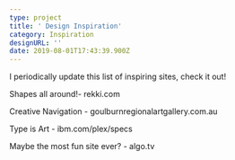 ```yaml
---
type: project
title: ' Design Inspiration'
category: Inspiration
designURL: ''
date: 2019-08-01T17:43:39.900Z
---
```

I periodically update this list of inspiring sites, check it out!

Shapes all around!- rekki.com

Creative Navigation - goulburnregionalartgallery.com.au

Type is Art - ibm.com/plex/specs 

Maybe the most fun site ever? - algo.tv
